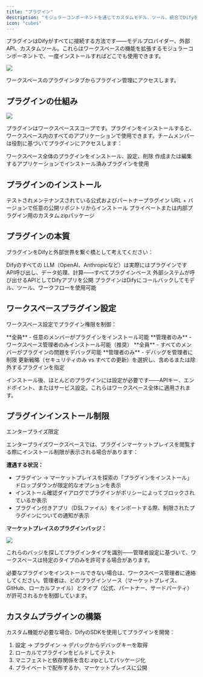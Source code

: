 ```yaml
---
title: "プラグイン"
description: "モジュラーコンポーネントを通じてカスタムモデル、ツール、統合でDifyを拡張"
icon: "cubes"
---
```


プラグインはDifyがすべてに接続する方法です——モデルプロバイダー、外部API、カスタムツール。これらはワークスペースの機能を拡張するモジュラーコンポーネントで、一度インストールすればどこでも使用できます。

![](/images/plugins-tab.png)

ワークスペースのプラグインタブからプラグイン管理にアクセスします。

## プラグインの仕組み

![](/images/plugin-management.png)

プラグインはワークスペーススコープです。プラグインをインストールすると、ワークスペース内のすべてのアプリケーションで使用できます。チームメンバーは役割に基づいてプラグインにアクセスします：

<Tabs>
  <Tab title="オーナーと管理者">
    ワークスペース全体のプラグインをインストール、設定、削除
  </Tab>
  <Tab title="編集者とメンバー">
    作成または編集するアプリケーションでインストール済みプラグインを使用
  </Tab>
</Tabs>

## プラグインのインストール

<CardGroup cols={3}>
  <Card title="マーケットプレイス" icon="store">
    テストされメンテナンスされている公式およびパートナープラグイン
  </Card>
  <Card title="GitHub" icon="github">
    URL + バージョンで任意の公開リポジトリからインストール
  </Card>
  <Card title="ローカルアップロード" icon="upload">
    プライベートまたは内部プラグイン用のカスタム.zipパッケージ
  </Card>
</CardGroup>

## プラグインの本質

プラグインをDifyと外部世界を繋ぐ橋として考えてください：

<CardGroup cols={2}>
  <Card title="モデルプロバイダー" icon="microchip">
    Difyのすべての LLM（OpenAI、Anthropicなど）は実際にはプラグインです
  </Card>
  <Card title="ツールと関数" icon="wrench">
    API呼び出し、データ処理、計算——すべてプラグインベース
  </Card>
  <Card title="カスタムエンドポイント" icon="plug">
    外部システムが呼び出せるAPIとしてDifyアプリを公開
  </Card>
  <Card title="リバースコーリング" icon="arrows-rotate">
    プラグインはDifyにコールバックしてモデル、ツール、ワークフローを使用可能
  </Card>
</CardGroup>

## ワークスペースプラグイン設定

ワークスペース設定でプラグイン権限を制御：

<AccordionGroup>
  <Accordion title="インストール権限">
    **全員** - 任意のメンバーがプラグインをインストール可能
    **管理者のみ** - ワークスペース管理者のみインストール可能（推奨）
  </Accordion>
  <Accordion title="デバッグアクセス">
    **全員** - すべてのメンバーがプラグインの問題をデバッグ可能
    **管理者のみ** - デバッグを管理者に制限
  </Accordion>
  <Accordion title="自動更新">
    更新戦略（セキュリティのみ vs すべての更新）を選択し、含めるまたは除外するプラグインを指定
  </Accordion>
</AccordionGroup>

インストール後、ほとんどのプラグインには設定が必要です——APIキー、エンドポイント、またはサービス設定。これらはワークスペース全体に適用されます。

## プラグインインストール制限
<Callout icon="lock" color="#0033FF">エンタープライズ限定</Callout>

エンタープライズワークスペースでは、プラグインマーケットプレイスを閲覧する際にインストール制限が表示される場合があります：

**遭遇する状況：**
- プラグイン → マーケットプレイスを探索の「プラグインをインストール」ドロップダウンが限定的なオプションを表示
- インストール確認ダイアログでプラグインがポリシーによってブロックされているか表示
- プラグイン付きアプリ（DSLファイル）をインポートする際、制限されたプラグインについての通知が表示

**マーケットプレイスのプラグインバッジ：**

![](https://assets-docs.dify.ai/2025/06/c2bfdfbb2132848e589073600e55ffab.png)

これらのバッジを探してプラグインタイプを識別——管理者設定に基づいて、ワークスペースは特定のタイプのみを許可する場合があります。

<Info>
必要なプラグインをインストールできない場合は、ワークスペース管理者に連絡してください。管理者は、どのプラグインソース（マーケットプレイス、GitHub、ローカルファイル）とタイプ（公式、パートナー、サードパーティ）が許可されるかを制御しています。
</Info>

## カスタムプラグインの構築

カスタム機能が必要な場合、DifyのSDKを使用してプラグインを開発：
1. 設定 → プラグイン → デバッグからデバッグキーを取得
2. ローカルでプラグインをビルドしてテスト
3. マニフェストと依存関係を含む.zipとしてパッケージ化
4. プライベートで配布するか、マーケットプレイスに公開
